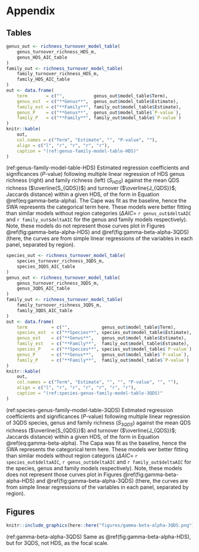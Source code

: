 # Appendix {-}

## Tables {-}

```r
genus_out <- richness_turnover_model_table(
    genus_turnover_richness_HDS_m, 
    genus_HDS_AIC_table
)
family_out <- richness_turnover_model_table(
    family_turnover_richness_HDS_m, 
    family_HDS_AIC_table
)
out <- data.frame(
    term       = c("",           genus_out$model_table$Term),
    genus_est  = c("**Genus**",  genus_out$model_table$Estimate),
    family_est = c("**Family**", family_out$model_table$Estimate),
    genus_P    = c("**Genus**",  genus_out$model_table$`P-value`),
    family_P   = c("**Family**", family_out$model_table$`P-value`)
)
knitr::kable(
    out,
    col.names = c("Term", "Estimate", "", "P-value", ""),
    align = c("l", "r", "r", "r", "r"),
    caption = "(ref:genus-family-model-table-HDS)"
)
```

(ref:genus-family-model-table-HDS) Estimated regression coefficients and significances ($P$-value) following multiple linear regression of HDS genus richness (right) and family richness (left) ($S_{HDS}$) against the mean QDS richness ($\overline{S_{QDS}}$) and turnover ($\overline{J_{QDS}}$; Jaccards distance) within a given HDS, of the form in Equation \@ref(eq:gamma-beta-alpha). The Cape was fit as the baseline, hence the SWA represents the categorical term here. These models were better fitting than similar models without region categories ($\Delta AIC =$ `r genus_out$deltaAIC` and `r family_out$deltaAIC` for the genus and family models respectively). Note, these models do not represent those curves plot in Figures \@ref(fig:gamma-beta-alpha-HDS) and \@ref(fig:gamma-beta-alpha-3QDS) (there, the curves are from simple linear regressions of the variables in each panel, separated by region).

```r
species_out <- richness_turnover_model_table(
    species_turnover_richness_3QDS_m, 
    species_3QDS_AIC_table
)
genus_out <- richness_turnover_model_table(
    genus_turnover_richness_3QDS_m, 
    genus_3QDS_AIC_table
)
family_out <- richness_turnover_model_table(
    family_turnover_richness_3QDS_m, 
    family_3QDS_AIC_table
)
out <- data.frame(
    term         = c("",            genus_out$model_table$Term),
    species_est  = c("**Species**", species_out$model_table$Estimate),
    genus_est    = c("**Genus**",   genus_out$model_table$Estimate),
    family_est   = c("**Family**",  family_out$model_table$Estimate),
    species_P    = c("**Species**", species_out$model_table$`P-value`),
    genus_P      = c("**Genus**",   genus_out$model_table$`P-value`),
    family_P     = c("**Family**",  family_out$model_table$`P-value`)
)
knitr::kable(
    out,
    col.names = c("Term", "Estimate", "", "", "P-value", "", ""),
    align = c("l", "r", "r", "r", "r", "r", "r"),
    caption = "(ref:species-genus-family-model-table-3QDS)"
)
```

(ref:species-genus-family-model-table-3QDS) Estimated regression coefficients and significances ($P$-value) following multiple linear regression of 3QDS species, genus and family richness ($S_{3QDS}$) against the mean QDS richness ($\overline{S_{QDS}}$) and turnover ($\overline{J_{QDS}}$; Jaccards distance) within a given HDS, of the form in Equation \@ref(eq:gamma-beta-alpha). The Capa was fit as the baseline, hence the SWA represents the categorical term here. These models wer better fitting than similar models without region categoris ($\Delta AIC =$ `r species_out$deltaAIC`, `r genus_out$deltaAIC` and `r family_out$deltaAIC` for the species, genus and family models respectively). Note, these models does not represent those curves plot in Figures \@ref(fig:gamma-beta-alpha-HDS) and \@ref(fig:gamma-beta-alpha-3QDS) (there, the curves are from simple linear regressions of the variables in each panel, separated by region).

## Figures {-}

```r
knitr::include_graphics(here::here("figures/gamma-beta-alpha-3QDS.png"))
```

(ref:gamma-beta-alpha-3QDS) Same as \@ref(fig:gamma-beta-alpha-HDS), but for 3QDS, not HDS, as the focal scale.
